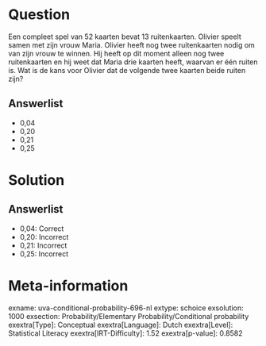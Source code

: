 Question
========

Een compleet spel van 52 kaarten bevat 13 ruitenkaarten. Olivier speelt
samen met zijn vrouw Maria. Olivier heeft nog twee ruitenkaarten nodig
om van zijn vrouw te winnen. Hij heeft op dit moment alleen nog twee
ruitenkaarten en hij weet dat Maria drie kaarten heeft, waarvan er één
ruiten is. Wat is de kans voor Olivier dat de volgende twee kaarten
beide ruiten zijn?

Answerlist
----------

* 0,04
* 0,20
* 0,21
* 0,25

Solution
========

Answerlist
----------

* 0,04: Correct
* 0,20: Incorrect
* 0,21: Incorrect
* 0,25: Incorrect

Meta-information
================
exname: uva-conditional-probability-696-nl
extype: schoice
exsolution: 1000
exsection: Probability/Elementary Probability/Conditional probability
exextra[Type]: Conceptual
exextra[Language]: Dutch
exextra[Level]: Statistical Literacy
exextra[IRT-Difficulty]: 1.52
exextra[p-value]: 0.8582
